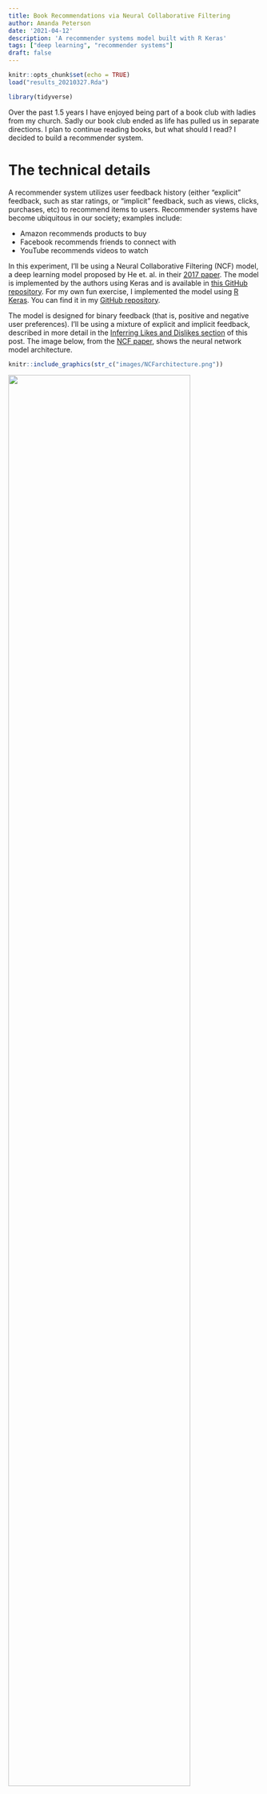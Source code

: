 ```yaml
---
title: Book Recommendations via Neural Collaborative Filtering
author: Amanda Peterson
date: '2021-04-12'
description: 'A recommender systems model built with R Keras'
tags: ["deep learning", "recommender systems"]
draft: false
---
```


```r
knitr::opts_chunk$set(echo = TRUE)
load("results_20210327.Rda")
```

```r
library(tidyverse)
```

Over the past 1.5 years I have enjoyed being part of a book club with ladies from my church. Sadly our book club ended as life has pulled us in separate directions. I plan to continue reading books, but what should I read? I decided to build a recommender system.

# The technical details

A recommender system utilizes user feedback history (either "explicit" feedback, such as star ratings, or "implicit" feedback, such as views, clicks, purchases, etc) to recommend items to users. Recommender systems have become ubiquitous in our society; examples include:

-   Amazon recommends products to buy
-   Facebook recommends friends to connect with
-   YouTube recommends videos to watch

In this experiment, I'll be using a Neural Collaborative Filtering (NCF) model, a deep learning model proposed by He et. al. in their [2017 paper](https://arxiv.org/pdf/1708.05031.pdf?source=post_page---------------------------). The model is implemented by the authors using Keras and is available in [this GitHub repository](https://github.com/hexiangnan/neural_collaborative_filtering). For my own fun exercise, I implemented the model using [R Keras](https://keras.rstudio.com/). You can find it in my [GitHub repository](https://github.com/AmandaRP/NeuralCollaborativeFiltering).

The model is designed for binary feedback (that is, positive and negative user preferences). I'll be using a mixture of explicit and implicit feedback, described in more detail in the [Inferring Likes and Dislikes section](#bookmark) of this post. The image below, from the [NCF paper](https://arxiv.org/pdf/1708.05031.pdf?source=post_page---------------------------), shows the neural network model architecture.

```r
knitr::include_graphics(str_c("images/NCFarchitecture.png"))
```

![](images/NCFarchitecture.png){width="85%" fig-align="center"}

# The Data

To train the model I used a data set originally obtained from [GoodReads.com](https://en.wikipedia.org/wiki/Goodreads), a social book cataloging system. The data is available on the [USCD Book Graph webiste](https://sites.google.com/eng.ucsd.edu/ucsdbookgraph). Specifically, I'm using three files, each containing the following fields:

-   **interactions**: Contains `user_id`, `book_id`, `is_read`, `rating`, `is_reviewed`
-   **book_info**: Information about the books including title, isbn, author(s), and list of shelves.
-   **book_id_map**: books ids used to join the other two data sets together

Note that this data set is a bit outdated (only six books from 2019 and none from 2020 or later). It would be nice to obtain an updated data set.

## Filtering by genre

The `shelves` field in the `book_info` data set is a list of virtual shelves that users have added books to. The shelf name is defined by the user and can be anything such as "to read", "book club", or the name of the genre. By looking at the list of shelves associated with a particular book, we can make some inferences about its genre. To limit books for my book club to Christian fiction (the focus of our group), I included books that were on at least one shelf with "christian" in the name and at least one shelf with "fiction" in the name (being careful to ignore "nonfiction" and "non-fiction"). This isn't a perfect method for determining genre, but it significantly reduced the data size: 228,648,342 user-book interactions reduced to 5,628,062, a 98% reduction. If you'd like to try filtering the data by a different genre, use the [`genre_subset.R`](https://github.com/AmandaRP/NeuralCollaborativeFiltering/blob/master/Data/genre_subset.R) script.

<center>

![](images/thelionthewitchandthewardrobe.jpg "The Lion the Witch and the Wardrobe"){width="18%"} ![](images/thepoisonwoodbible.jpg "The Poisonwood Bible"){width="18%"} ![](images/thecroniclesofnarnia.jpg "The Chronicles of Narnia"){width="18%"} ![](images/thefivepeopleyoumeetinheaven.jpg "The Five People You Meet in Heaven"){width="18%"} ![](images/unbroken.jpg "Unbroken"){width="18%"}

The top five books appearing on the most shelves

</center>

The top book, [The Lion, the Witch and the Wardrobe](https://www.goodreads.com/book/show/100915.The_Lion_the_Witch_and_the_Wardrobe?from_search=true&from_srp=true&rank=1), is a well known classic fiction book and part of the series of books at #3, [The Chronicles of Narnia](https://www.goodreads.com/book/show/101704). It is one that I read as a young girl. I was not familiar with the books at #2 and #4: [The Poisonwood Bible](https://www.goodreads.com/book/show/17847199) and [The Five People You Meet in Heaven](https://www.goodreads.com/book/show/6980106). Finally, the last on the list at #5 is [Unbroken: A World War II Story of Survival, Resilience, and Redemption](https://www.goodreads.com/book/show/21864196). This book is a true story and actually shouldn't be included in the fiction genre. So, we see that this filtering method isn't perfect. I'm OK with that.

## Inferring Likes and Dislikes {#bookmark}

For the NCF model, we need a list of books that each user liked and a list that they did not like. Some users provided explicit ratings (1 to 5 stars), however, not all users rate the books that they read. Additionally, it may be the case that some users just rate books that they like (or didn't like). To obtain a sufficient amount of training data, I included both explicit and implicit feedback.

We'll assume that a reader likes the book if:

1.  They read the book AND (either gave it 4 or 5 stars OR didn't provide rating). That is: `(is_read == 1 & (0 == rating | rating >= 4))`, OR
2.  The book is on their shelf and not read yet. That is, `(is_read == 0)`.

This is an optimistic viewpoint because we may include books on the reader's shelf that they later read and decide that they do not like.

Alternatively, we'll assume that a reader did *not* like a book if they read it and gave it a rating of 1 or 2. Books with a score of 3 were not used for model training.

Note that there exist cases where no rating was provided (value of `rating` is 0), but a text review exists. An enhancement for obtaining more positive and negative examples might be to mine the sentiment of reviews for these instances.

After performing these steps, I filtered out users who did not have at least 3 "positive" book examples (a threshold that could be tweaked). As a result we have a total of `r sprintf("%d", num_users)` users and `r num_books` books.

## Data for my book club

I added our club's books to the data set. We have read dozens of books, but the following were those that we had a strong opinion about (either "good" and "bad").

<center>![](images/safelyhome.jpg "Safely Home"){width="10%"} ![](images/longwaygone.jpg "Long Way Gone"){width="10%"} ![](images/whencricketscry.jpg "When Crickets Cry"){width="10%"} ![](images/redeeminglove.jpg "Redeeming Love"){width="10%"} ![](images/Assureasdawn.jpg "As Sure as Dawn"){width="10%"} ![](images/echointhedarkness.jpg "An Echo in the Darkness"){width="10%"} ![](images/avoiceinthewind.jpg "A Voice in the Wind"){width="10%"} ![](images/pearlinthesand.jpg "Pearl in the Sand"){width="10%"} ![](images/sophiesheart.jpg "Sophie's Heart"){width="10%"} Books that we liked</center>

<center>

![](images/athomeinmitford.jpg "At Home in Mitford"){width="10%"} ![](images/thehideaway.jpg "The Hideaway"){width="10%"} ![](images/thelacemaker.jpg "The Lacemaker"){width="10%"} ![](images/theredtent.jpg "The Red Tent"){width="10%"}

Books that we did not like

</center>

As you can see, the number of "duds" was much smaller than the number of books that we liked. Francine Rivers was a popular author (I've only read one of her books, but hope to catch up soon). I would have also used the following books as positive training examples, but they were not in the data set: [The Kremlin Conspiracy](https://www.goodreads.com/book/show/35620754-the-kremlin-conspiracy?ac=1&from_search=true&qid=TOx79fls5W&rank=1) by Joel Rosenberg <!-- , [The 49th Mistic](https://www.goodreads.com/book/show/36548233-the-49th-mystic) by Ted Dekker,  --> and [My Heart Belongs in Blue Ridge](https://www.goodreads.com/book/show/40402597-my-heart-belongs-in-the-blue-ridge?from_search=true&from_srp=true&qid=GIbp9eeJTH&rank=1) by Pepper Basham.

## Train/Validation/Test Split

I split the data into train, validation, and test sets following the method used in the NCF paper:

-   Training: 4 negatives for every positive (for each user)
-   Validation: 1 positive (for each user)
-   Test: 1 positive, 100 negative (for each user)

If a user did not have enough negatives for the 4-to-1 ratio of negatives to positives in the training set, then I sampled "implicit" negatives (i.e. those books that are not on the user's shelf). The empirical popularity distribution of the books provided sampling probabilities, meaning that more popular books were more likely to be sampled. This is often a good idea for training recommender systems since users are likely already aware of the popular items. I sampled these training data points for each epoch of model training.

If the user had *more* negatives than the 4-to-1 ratio, then the extras were put in the test set. Subsequently, if the test set lacked the 100 negatives, then I sampled "implicit" negatives to fill out the test set (using the same strategy described for the training set). Sampling of the test set was done once prior to model training.

# Results

The distribution of predictions for all books and users in the test set is shown below (separated by "good" and "bad" books).

```r
knitr::include_graphics("images/plt_preds.png")
```

I'm happy to see that the most of the "bad" books have low scores while the "good" books are more evenly spread out with a little bump on the high end. The goal is to score "good" higher than the "bad" (on a per-user basis).

The scores can be used to rank the books for each user. A couple of useful metrics for evaluating that ranking are:

-   Hit rate (HR) at *k*: The percentage of users who's "good" book appeared in their top *k* recommended books. (Recall the test set is composed of 100 "bad" and 1 "good" book for each user.) The range is \[0, 1\].
-   Normalized Discounted Cumulative Gain (NDGC) at 10: "Good" items appearing lower on the list are penalized (only considering the top *k* items). Normalization occurs by dividing the discounted cumulative gain by its "optimal" value. The metric is then averaged over all users. The range is \[0, 1\].

The experiment result was `r round(hr_test, 2)` HR at 10 and `r round(ndcg_test, 2)` NDGC at 10 (evaluated on the test set).

As a sanity check I also computed the metrics for a recommender "model" based solely on popularity (i.e. everyone's number one recommendation will be [The Lion, The Witch, and The Wardrobe](https://www.goodreads.com/book/show/100915.The_Lion_the_Witch_and_the_Wardrobe?from_search=true&from_srp=true&rank=1) unless they already have it on their shelf). The resulting HR at 10 is `r round(hr_pop, 2)` and the NDCG at 10 is `r round(ndcg_pop, 2)`. These metrics are significantly worse than those from the NCF model, so it paid to add the personalization.

## Recommendations for my book club

To get a better sense of how this recommender did, let's inspect the recommendations for my book club. The top 3 recommendations were all books by Francine Rivers (which makes sense since four of her books were on our short list of books that we liked). In fact, looking at the top 25 books on the recommended list, `r reccdf %>% filter(rank <= 25) %>% select(rank, francinerivers) %>% distinct() %>% summarize(100*mean(francinerivers))` percent were written by this author. It seems that having four of nine books by Francine as part of our "good" training set may be skewing the recommendations toward this author.

Coming in at #4, we find the first book by a different author: [Gods and Kings](https://www.goodreads.com/book/show/359994.Gods_and_Kings) by Lynn Austin. This is an author that we have not read before. Interestingly, the book appears as a "Readers also enjoyed" suggestion on the GoodReads page of one of our "liked" books:

```r
knitr::include_graphics("images/peoplealsoliked.png")
```

Looking at the worst scoring books for our group, we find books that we would likely *not* enjoy: [Come On Over (CO2)](https://www.goodreads.com/book/show/22085728-come-on-over#) and [Marry Me Now, Sorry Later](https://www.goodreads.com/book/show/256272615-marry-now-sorry-later) (rank 25,437 and 25,436 respectively). In fact, these books are not even in our preferred genre of Christian fiction. They were mistakenly included due to the author's name: Christian Simamora.

Next, I decided to look at the rank of the top recommended book for each of the authors who wrote books that my group enjoyed. The result was (out of 25,437 total books):

-   Francine Rivers (#1, [Mark of the Lion Trilogy](https://www.goodreads.com/book/show/95602.Mark_of_the_Lion_Trilogy?from_search=true&from_srp=true&qid=aPoPk0tBes&rank=1))
-   Lori Wick (#30, [Pretense](https://www.goodreads.com/book/show/289745.Pretense?ac=1&from_search=true&qid=J93foRiGvl&rank=1))
-   Charles Martin (#32, [Wrapped in Rain](https://www.goodreads.com/book/show/241386.Wrapped_in_Rain?from_search=true&from_srp=true&qid=3zJt0wTUgi&rank=1))
-   Tessa Afshar (#38, [In the Field of Grace](https://www.goodreads.com/book/show/20702178-in-the-field-of-grace?from_search=true&from_srp=true&qid=ElbF3skUjQ&rank=1))
-   Randy Alcorn (#425, [Deadline](https://www.goodreads.com/book/show/290363.Deadline?ac=1&from_search=true&qid=6dPXAtqezB&rank=5))

Interestingly, I had already ordered Tessa Afshar's [In the Field of Grace](https://www.goodreads.com/book/show/20702178-in-the-field-of-grace?from_search=true&from_srp=true&qid=s7ibzAubn2&rank=1) before looking at these recommendations. So, that is right on point. Sadly, Randy Alcorn's highest ranking book is at number 425 (his book, [Safely Home](https://www.goodreads.com/book/show/290369.Safely_Home?ac=1&from_search=true&qid=k40Ui7fZo6&rank=1), was one of my favorites).

Overall, I'm fairly happy with these recommendations, even though the top of the list doesn't demonstrate as much author variety as I'd like to see. The recommendations do feel tailored to my group's reading interests.

# Final thoughts

There are a few areas of improvement that could be made:

1.  Due to hardware limitations and slow model training, I didn't perform hyper-parameter tuning. (I am using a GTX 970 GPU. Each training epoch takes a few hours.) Instead I used the defaults that were used in the NCF paper. A grid search of the hyperparamter space would likely be beneficial.
2.  My group's training data is small (nine books). Compare that to Goodreads.com, which requires users to rate 20 books before they will provide recommendations. A model that is better suited for cold start situations (users with little to no training data) may be beneficial. Such models incorporates side features (e.g. author, book description).
3.  As mentioned earlier, the Goodreads data set that I used is a couple of years out of date. It would be great to retrain the model on newer data.
4.  There are many other types of recommendation models to try, some of which claim to beat NCF. See [this list of must-read recommender papers](https://github.com/hongleizhang/RSPapers).

In the meantime, I have a few books on my short list to read, but I'm still in search of more. I may try another recommender model. Or, let me know if you have a good suggestion! You can find me on Twitter @DrAmandaRP.

P.S. If you are new to deep learning in R, I recommend the [Deep Learning with R](https://www.manning.com/books/deep-learning-with-r) book by François Chollet with J. J. Allaire.
